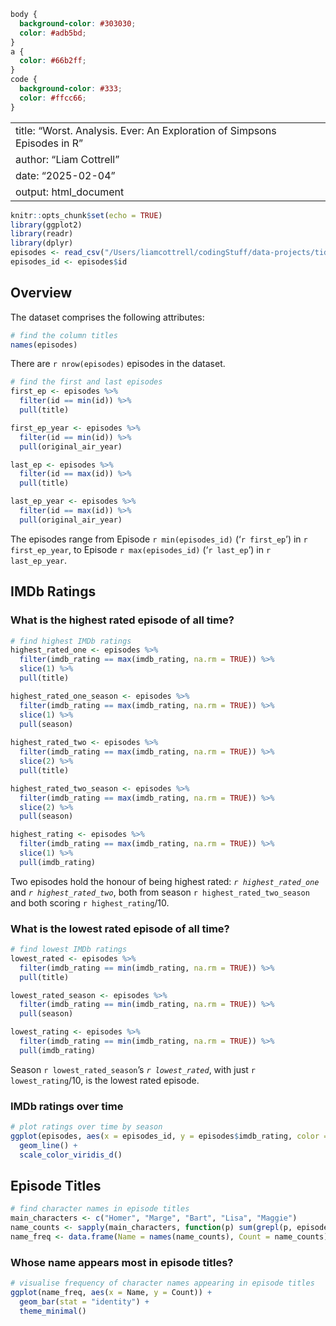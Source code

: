 ```css
body {
  background-color: #303030;
  color: #adb5bd;
}
a {
  color: #66b2ff;
}
code {
  background-color: #333;
  color: #ffcc66;
}
```

---
title: "Worst. Analysis. Ever: An Exploration of Simpsons Episodes in R"
author: "Liam Cottrell"
date: "2025-02-04"
output: html_document
---

```r
knitr::opts_chunk$set(echo = TRUE)
library(ggplot2)
library(readr)
library(dplyr)
episodes <- read_csv("/Users/liamcottrell/codingStuff/data-projects/tidy-tuesdays/simpsons/simpsons_episodes.csv")
episodes_id <- episodes$id
```

## Overview

The dataset comprises the following attributes:

```r
# find the column titles
names(episodes)
```

There are `r nrow(episodes)` episodes in the dataset.

```r
# find the first and last episodes
first_ep <- episodes %>%
  filter(id == min(id)) %>%
  pull(title)

first_ep_year <- episodes %>%
  filter(id == min(id)) %>%
  pull(original_air_year)

last_ep <- episodes %>%
  filter(id == max(id)) %>%
  pull(title)

last_ep_year <- episodes %>%
  filter(id == max(id)) %>%
  pull(original_air_year)
```

The episodes range from Episode `r min(episodes_id)` ('`r first_ep`') in `r first_ep_year`, to Episode `r max(episodes_id)` ('`r last_ep`') in `r last_ep_year`.

## IMDb Ratings

### What is the highest rated episode of all time?

```r
# find highest IMDb ratings
highest_rated_one <- episodes %>%
  filter(imdb_rating == max(imdb_rating, na.rm = TRUE)) %>%
  slice(1) %>%
  pull(title)

highest_rated_one_season <- episodes %>%
  filter(imdb_rating == max(imdb_rating, na.rm = TRUE)) %>%
  slice(1) %>%
  pull(season)
  
highest_rated_two <- episodes %>%
  filter(imdb_rating == max(imdb_rating, na.rm = TRUE)) %>%
  slice(2) %>%
  pull(title)

highest_rated_two_season <- episodes %>%
  filter(imdb_rating == max(imdb_rating, na.rm = TRUE)) %>%
  slice(2) %>%
  pull(season)

highest_rating <- episodes %>%
  filter(imdb_rating == max(imdb_rating, na.rm = TRUE)) %>%
  slice(1) %>%
  pull(imdb_rating)

```

Two episodes hold the honour of being highest rated: <em>`r highest_rated_one`</em> and <em>`r highest_rated_two`</em>, both from season `r highest_rated_two_season` and both scoring `r highest_rating`/10.

### What is the lowest rated episode of all time?

```r
# find lowest IMDb ratings
lowest_rated <- episodes %>%
  filter(imdb_rating == min(imdb_rating, na.rm = TRUE)) %>%
  pull(title)

lowest_rated_season <- episodes %>%
  filter(imdb_rating == min(imdb_rating, na.rm = TRUE)) %>%
  pull(season)

lowest_rating <- episodes %>%
  filter(imdb_rating == min(imdb_rating, na.rm = TRUE)) %>%
  pull(imdb_rating)
```

Season `r lowest_rated_season`'s <em>`r lowest_rated`</em>, with just `r lowest_rating`/10, is the lowest rated episode.

### IMDb ratings over time

```r
# plot ratings over time by season 
ggplot(episodes, aes(x = episodes_id, y = episodes$imdb_rating, color = factor(episodes$season))) +
  geom_line() +
  scale_color_viridis_d()
```

## Episode Titles

```r
# find character names in episode titles
main_characters <- c("Homer", "Marge", "Bart", "Lisa", "Maggie")
name_counts <- sapply(main_characters, function(p) sum(grepl(p, episodes$title)))
name_freq <- data.frame(Name = names(name_counts), Count = name_counts)
```

### Whose name appears most in episode titles?

```r
# visualise frequency of character names appearing in episode titles
ggplot(name_freq, aes(x = Name, y = Count)) +
  geom_bar(stat = "identity") +
  theme_minimal()

```
